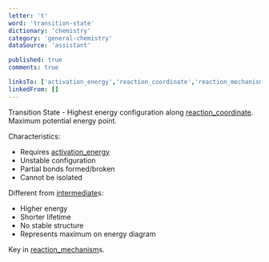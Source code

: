 ```yaml
---
letter: 't'
word: 'transition-state'
dictionary: 'chemistry'
category: 'general-chemistry'
dataSource: 'assistant'

published: true
comments: true

linksTo: ['activation_energy','reaction_coordinate','reaction_mechanism','intermediate']
linkedFrom: []
---
```


<a id="transition_state">Transition State</a> - Highest energy configuration along [reaction_coordinate](#reaction_coordinate). Maximum potential energy point.

Characteristics:
- Requires [activation_energy](#activation_energy)
- Unstable configuration
- Partial bonds formed/broken
- Cannot be isolated

Different from [intermediate](#intermediate)s:
- Higher energy
- Shorter lifetime
- No stable structure
- Represents maximum on energy diagram

Key in [reaction_mechanism](#reaction_mechanism)s.
